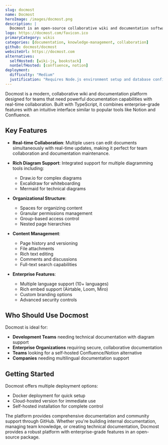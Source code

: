```yaml
---
slug: docmost
name: Docmost
heroImage: /images/docmost.png
description: |
  Docmost is an open-source collaborative wiki and documentation software that provides real-time collaboration, diagrams support, and enterprise features as an alternative to Confluence and Notion.
logo: https://docmost.com/favicon.ico
primaryCategory: wikis
categories: [documentation, knowledge-management, collaboration]
github: docmost/docmost
websiteUrl: https://docmost.com
alternatives:
  selfHosted: [wiki-js, bookstack]
  nonSelfHosted: [confluence, notion]
deployment:
  difficulty: "Medium"
  justification: "Requires Node.js environment setup and database configuration. Docker deployment available but may need additional configuration for enterprise features."
---
```


Docmost is a modern, collaborative wiki and documentation platform designed for
teams that need powerful documentation capabilities with real-time
collaboration. Built with TypeScript, it combines enterprise-grade features with
an intuitive interface similar to popular tools like Notion and Confluence.

## Key Features

- **Real-time Collaboration**: Multiple users can edit documents simultaneously
  with real-time updates, making it perfect for team collaboration and
  documentation maintenance.

- **Rich Diagram Support**: Integrated support for multiple diagramming tools
  including:
  - Draw.io for complex diagrams
  - Excalidraw for whiteboarding
  - Mermaid for technical diagrams
- **Organizational Structure**:

  - Spaces for organizing content
  - Granular permissions management
  - Group-based access control
  - Nested page hierarchies

- **Content Management**:

  - Page history and versioning
  - File attachments
  - Rich text editing
  - Comments and discussions
  - Full-text search capabilities

- **Enterprise Features**:
  - Multiple language support (10+ languages)
  - Rich embed support (Airtable, Loom, Miro)
  - Custom branding options
  - Advanced security controls

## Who Should Use Docmost

Docmost is ideal for:

- **Development Teams** needing technical documentation with diagram support
- **Enterprise Organizations** requiring secure, collaborative documentation
- **Teams** looking for a self-hosted Confluence/Notion alternative
- **Companies** needing multilingual documentation support

## Getting Started

Docmost offers multiple deployment options:

- Docker deployment for quick setup
- Cloud-hosted version for immediate use
- Self-hosted installation for complete control

The platform provides comprehensive documentation and community support through
GitHub. Whether you're building internal documentation, managing team knowledge,
or creating technical documentation, Docmost provides a robust platform with
enterprise-grade features in an open-source package.
